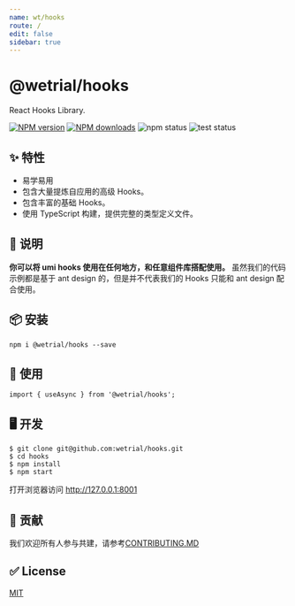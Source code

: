```yaml
---
name: wt/hooks
route: /
edit: false
sidebar: true
---
```


# @wetrial/hooks

React Hooks Library.

[![NPM version][image-1]][1] [![NPM downloads][image-2]][2]
![npm status][image-npm] ![test status][image-test]

## ✨ 特性

- 易学易用
- 包含大量提炼自应用的高级 Hooks。
- 包含丰富的基础 Hooks。
- 使用 TypeScript 构建，提供完整的类型定义文件。

## 📣 说明

**你可以将 umi hooks 使用在任何地方，和任意组件库搭配使用。**
虽然我们的代码示例都是基于 ant design 的，但是并不代表我们的 Hooks 只能和 ant design 配合使用。

## 📦 安装

```
npm i @wetrial/hooks --save
```

## 🔨 使用

```
import { useAsync } from '@wetrial/hooks';
```

## 🖥 开发

```
$ git clone git@github.com:wetrial/hooks.git
$ cd hooks
$ npm install
$ npm start
```

打开浏览器访问 http://127.0.0.1:8001

## 🤝 贡献

我们欢迎所有人参与共建，请参考[CONTRIBUTING.MD](https://github.com/wetrial/hooks/blob/master/CONTRIBUTING.MD)

## ✅ License

[MIT](https://github.com/wetrial/hooks/blob/master/LICENSE)

[1]: https://www.npmjs.com/package/@wetrial/hooks
[2]: https://npmjs.org/package/@wetrial/hooks
[image-1]: https://img.shields.io/npm/v/@wetrial/hooks.svg?style=flat
[image-2]: https://img.shields.io/npm/dm/@wetrial/hooks.svg?style=flat
[image-npm]: https://github.com/wetrial/hooks/workflows/Publish%20NPM/badge.svg
[image-test]: https://github.com/wetrial/hooks/workflows/TEST/badge.svg
